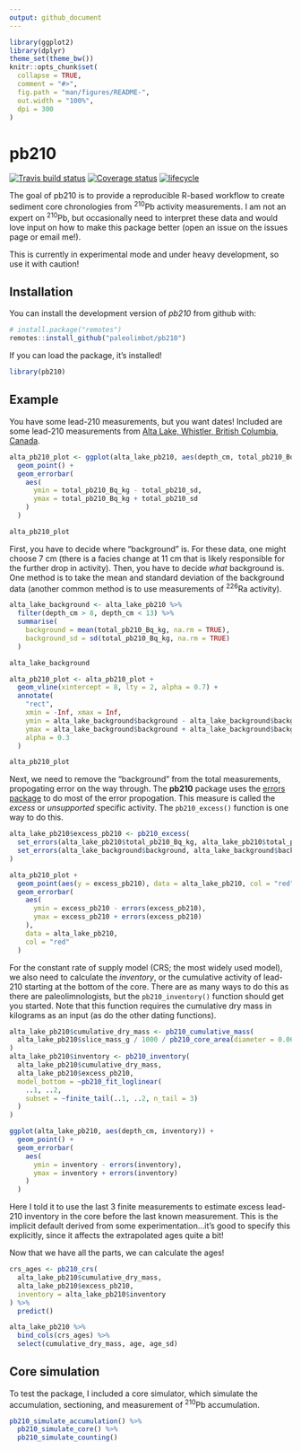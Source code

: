```yaml
---
output: github_document
---
```


<!-- README.md is generated from README.Rmd. Please edit that file -->

```r
library(ggplot2)
library(dplyr)
theme_set(theme_bw())
knitr::opts_chunk$set(
  collapse = TRUE,
  comment = "#>",
  fig.path = "man/figures/README-",
  out.width = "100%",
  dpi = 300
)
```

# pb210

<!-- badges: start -->
[![Travis build status](https://travis-ci.org/paleolimbot/pb210.svg?branch=master)](https://travis-ci.org/paleolimbot/pb210)
[![Coverage status](https://codecov.io/gh/paleolimbot/pb210/branch/master/graph/badge.svg)](https://codecov.io/github/paleolimbot/pb210?branch=master)
[![lifecycle](https://img.shields.io/badge/lifecycle-experimental-orange.svg)](https://www.tidyverse.org/lifecycle/#experimental)
<!-- badges: end -->

The goal of pb210 is to provide a reproducible R-based workflow to create sediment core chronologies from ^210^Pb activity measurements. I am not an expert on ^210^Pb, but occasionally need to interpret these data and would love input on how to make this package better (open an issue on the issues page or email me!).

This is currently in experimental mode and under heavy development, so use it with caution!

## Installation

You can install the development version of *pb210* from github with:

``` r
# install.package("remotes")
remotes::install_github("paleolimbot/pb210")
```

If you can load the package, it's installed!

```r
library(pb210)
```


## Example

You have some lead-210 measurements, but you want dates! Included are some lead-210 measurements from [Alta Lake, Whistler, British Columbia, Canada](http://doi.org/10.1007/s10933-016-9919-x).

```r
alta_pb210_plot <- ggplot(alta_lake_pb210, aes(depth_cm, total_pb210_Bq_kg)) +
  geom_point() +
  geom_errorbar(
    aes(
      ymin = total_pb210_Bq_kg - total_pb210_sd, 
      ymax = total_pb210_Bq_kg + total_pb210_sd
    )
  )

alta_pb210_plot
```

First, you have to decide where "background" is. For these data, one might choose 7 cm (there is a facies change at 11 cm that is likely responsible for the further drop in activity). Then, you have to decide *what* background is. One method is to take the mean and standard deviation of the background data (another common method is to use measurements of ^226^Ra activity).

```r
alta_lake_background <- alta_lake_pb210 %>%
  filter(depth_cm > 8, depth_cm < 13) %>%
  summarise(
    background = mean(total_pb210_Bq_kg, na.rm = TRUE),
    background_sd = sd(total_pb210_Bq_kg, na.rm = TRUE)
  )

alta_lake_background
```

```r
alta_pb210_plot <- alta_pb210_plot +
  geom_vline(xintercept = 8, lty = 2, alpha = 0.7) +
  annotate(
    "rect", 
    xmin = -Inf, xmax = Inf,
    ymin = alta_lake_background$background - alta_lake_background$background_sd, 
    ymax = alta_lake_background$background + alta_lake_background$background_sd,
    alpha = 0.3
  )

alta_pb210_plot
```

Next, we need to remove the "background" from the total measurements, propogating error on the way through. The **pb210** package uses the [errors package](https://cran.r-project.org/package=errors) to do most of the error propogation. This measure is called the *excess* or *unsupported* specific activity. The `pb210_excess()` function is one way to do this.

```r
alta_lake_pb210$excess_pb210 <- pb210_excess(
  set_errors(alta_lake_pb210$total_pb210_Bq_kg, alta_lake_pb210$total_pb210_sd),
  set_errors(alta_lake_background$background, alta_lake_background$background_sd)
)
```

```r
alta_pb210_plot +
  geom_point(aes(y = excess_pb210), data = alta_lake_pb210, col = "red") +
  geom_errorbar(
    aes(
      ymin = excess_pb210 - errors(excess_pb210), 
      ymax = excess_pb210 + errors(excess_pb210)
    ), 
    data = alta_lake_pb210, 
    col = "red"
  )
```

For the constant rate of supply model (CRS; the most widely used model), we also need to calculate the *inventory*, or the cumulative activity of lead-210 starting at the bottom of the core. There are as many ways to do this as there are paleolimnologists, but the `pb210_inventory()` function should get you started. Note that this function requires the cumulative dry mass in kilograms as an input (as do the other dating functions).

```r
alta_lake_pb210$cumulative_dry_mass <- pb210_cumulative_mass(
  alta_lake_pb210$slice_mass_g / 1000 / pb210_core_area(diameter = 0.063)
)
alta_lake_pb210$inventory <- pb210_inventory(
  alta_lake_pb210$cumulative_dry_mass,
  alta_lake_pb210$excess_pb210,
  model_bottom = ~pb210_fit_loglinear(
    ..1, ..2, 
    subset = ~finite_tail(..1, ..2, n_tail = 3)
  )
)
```

```r
ggplot(alta_lake_pb210, aes(depth_cm, inventory)) +
  geom_point() +
  geom_errorbar(
    aes(
      ymin = inventory - errors(inventory), 
      ymax = inventory + errors(inventory)
    )
  )
```

Here I told it to use the last 3 finite measurements to estimate excess lead-210 inventory in the core before the last known measurement. This is the implicit default derived from some experimentation...it's good to specify this explicitly, since it affects the extrapolated ages quite a bit!

Now that we have all the parts, we can calculate the ages!

```r
crs_ages <- pb210_crs(
  alta_lake_pb210$cumulative_dry_mass,
  alta_lake_pb210$excess_pb210,
  inventory = alta_lake_pb210$inventory
) %>%
  predict()

alta_lake_pb210 %>%
  bind_cols(crs_ages) %>%
  select(cumulative_dry_mass, age, age_sd)
```

## Core simulation

To test the package, I included a core simulator, which simulate the accumulation, sectioning, and measurement of ^210^Pb accumulation.

```r
pb210_simulate_accumulation() %>%
  pb210_simulate_core() %>%
  pb210_simulate_counting()
```
